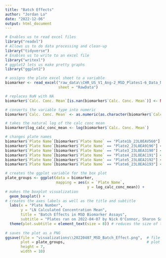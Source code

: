 ```yaml
---
title: "Batch Effects"
author: "Jordan Lo"
date: "2022-12-06"
output: html_document
---
```

```r
# Enables us to read excel files
library("readxl")
# Allows us to do data processing and clean-up
library("tidyverse")
# Enables us to write to an excel file
library("writexl")
# ggplot2 lets us make pretty graphs
library("ggplot2")
```

```r
# assigns the plate excel sheet to a variable
biomarker <- read_excel("raw_data\\CHR_US_V1_Ang-2_MSD_Plates1-6_Data_NO_SKS_JH_4-7-2022.xlsx", 
                        sheet = "RawData")

# replaces NaN with NA
biomarker$`Calc. Conc. Mean`[is.nan(biomarker$`Calc. Conc. Mean`)] <- NA

# converts the variable type into numeric
biomarker$`Calc. Conc. Mean` <- as.numeric(as.character(biomarker$`Calc. Conc. Mean`))

# takes the natural log of the calc conc mean
biomarker$log_calc_conc_mean <- log(biomarker$`Calc. Conc. Mean`)

# changes plate names
biomarker$`Plate Name`[biomarker$`Plate Name` == "Plate1b_23L0EAV560"] <- "Plate 1"
biomarker$`Plate Name`[biomarker$`Plate Name` == "Plate2_23L0EA9196"] <- "Plate 2"
biomarker$`Plate Name`[biomarker$`Plate Name` == "Plate3_23L0EA3190"] <- "Plate 3"
biomarker$`Plate Name`[biomarker$`Plate Name` == "Plate4_23L0EAC191"] <- "Plate 4"
biomarker$`Plate Name`[biomarker$`Plate Name` == "Plate5_23L0EA2192"] <- "Plate 5"
biomarker$`Plate Name`[biomarker$`Plate Name` == "Plate6_23L0EAG193"] <- "Plate 6"

```

```r
# creates the ggplot variable for the box plot
plate_groups <- ggplot(data = biomarker, 
                       mapping = aes(x = `Plate Name`, 
                                     y = log_calc_conc_mean)) +
# makes the boxplot visualization
  geom_boxplot() +
# creates the axes labels as well as the title and subtitle
  labs(x = "Plate Number",
       y = "LN Calculated Concentration Mean",
       title = "Batch Effects in MSD Biomarker Assays",
       subtitle = "Plates ran on 2022-04-07 by Nick O'Connor, Sharon Sahi, and Julia Hallowell") +
  theme(plot.subtitle = element_text(size = 8)) # reduces the size of the subtitle
  
# saves the plot as a PNG
ggsave(file = "visualizations\\20220407_MSD_Batch_Effect.png",  # file output location
       plot = plate_groups,                                     # plot to output
       height = 7,                                             
       width = 10)
```



